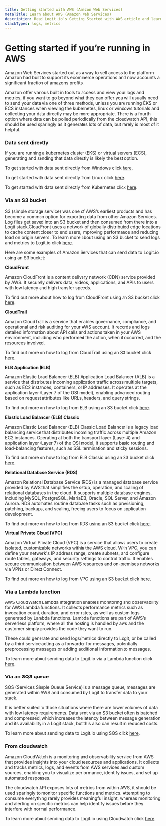 ```yaml
---
title: Getting started with AWS (Amazon Web Services)
metaTitle: Learn about AWS (Amazon Web Services)
description: Read Logit.io’s Getting Started with AWS article and learn how to ship logs and metrics from AWS
stackTypes: logs, metrics
---
```


# Getting started if you’re running in AWS

Amazon Web Services started out as a way to sell access to the platform Amazon had built to support its ecommerce operations and 
now accounts a significant fraction of amazons profits.

Amazon offer various built in tools to access and view your logs and metrics, if you want to go beyond what they can offer you will 
usually need to send your data via one of three methods, unless you are running EKS or ECS instances when viewing the kubernetes, 
linux or windows tutorials and collecting your data directly may be more appropriate. There is a fourth option where data can be 
polled periodically from the cloudwatch API, this should be used sparingly as it generates lots of data, but rarely is most of it 
helpful.

### Data sent directly

If you are running a kubernetes cluster (EKS) or virtual servers (ECS), generating and sending that data directly is likely the best option.

To get started with data sent directly from Windows click [here](windows).

To get started with data sent directly from Linux click [here](linux).

To get started with data sent directly from Kubernetes click [here](kubernetes).

### Via an S3 bucket

S3 (simple storage service) was one of AWS’s earliest products and has become a common option for exporting data from other Amazon Services. 
Log files get saved into an S3 bucket and then consumed from there into a Logit stack.CloudFront uses a network of globally distributed edge 
locations to cache content closer to end users, improving performance and reducing load on origin servers. To learn more about using an S3 
bucket to send logs and metrics to Logit.io click [here](../integrations/s3/).

Here are some examples of Amazon Services that can send data to Logit.io using an S3 bucket:

__CloudFront__

Amazon CloudFront is a content delivery network (CDN) service provided by AWS. It securely delivers data, videos, applications, and APIs to 
users with low latency and high transfer speeds.

To find out more about how to log from CloudFront using an S3 bucket click [here](../integrations/cloudfront/).

__CloudTrail__

Amazon CloudTrail is a service that enables governance, compliance, and operational and risk auditing for your AWS account. It records and logs 
detailed information about API calls and actions taken in your AWS environment, including who performed the action, when it occurred, and the 
resources involved.

To find out more on how to log from CloudTrail using an S3 bucket click [here](../integrations/cloudtrail/).

__ELB Application (ELB)__

Amazon Elastic Load Balancer (ELB) Application Load Balancer (ALB) is a service that distributes incoming application traffic across multiple targets, 
such as EC2 instances, containers, or IP addresses. It operates at the application layer (Layer 7 of the OSI model), enabling advanced routing based 
on request attributes like URLs, headers, and query strings.

To find out more on how to log from ELB using an S3 bucket click [here](../integrations/elb-application/).

__Elastic Load Balancer (ELB) Classic__

Amazon Elastic Load Balancer (ELB) Classic Load Balancer is a legacy load balancing service that distributes incoming traffic across multiple Amazon 
EC2 instances. Operating at both the transport layer (Layer 4) and application layer (Layer 7) of the OSI model, it supports basic routing and 
load-balancing features, such as SSL termination and sticky sessions.

To find out more on how to log from ELB Classic using an S3 bucket click [here](../integrations/elb-classic/).

__Relational Database Service (RDS)__

Amazon Relational Database Service (RDS) is a managed database service provided by AWS that simplifies the setup, operation, and scaling of relational 
databases in the cloud. It supports multiple database engines, including MySQL, PostgreSQL, MariaDB, Oracle, SQL Server, and Amazon Aurora. RDS automates 
routine database tasks such as provisioning, patching, backups, and scaling, freeing users to focus on application development.

To find out more on how to log from RDS using an S3 bucket click [here](../integrations/rds/).

__Virtual Private Cloud (VPC)__

Amazon Virtual Private Cloud (VPC) is a service that allows users to create isolated, customizable networks within the AWS cloud. With VPC, you can define 
your network's IP address range, create subnets, and configure route tables, gateways, and security settings to control traffic. It enables secure 
communication between AWS resources and on-premises networks via VPNs or Direct Connect.

To find out more on how to log from VPC using an S3 bucket click [here](../integrations/vpc/).

### Via a Lambda function

AWS CloudWatch Lambda integration enables monitoring and observability for AWS Lambda functions. It collects performance metrics such as invocation count, 
duration, and error rates, as well as custom logs generated by Lambda functions. Lambda functions are part of AWS’s serverless platform, where all the 
hosting is handled by aws and the customer simply provides the code they want to run.

These could generate and send logs/metrics directly to Logit, or be called by a third service acting as a forwarder for messages, potentially 
preprocessing messages or adding additional information to messages.

To learn more about sending data to Logit.io via a Lambda function click [here](../integrations/aws-cloudwatch-lambda/).

### Via an SQS queue

SQS (Services Simple Queue Service) is a message queue, messages are generated within AWS and consumed by Logit to transfer data to your stack.

It is better suited to those situations where there are lower volumes of data with low latency requirements. Data sent via an S3 bucket often is 
batched and compressed, which increases the latency between message generation and its availability in a Logit stack, but this also can result in 
reduced costs.

To learn more about sending data to Logit.io using SQS click [here](../log-management/ingestion-pipeline/adding-inputs/add-sqs-input).

### From cloudwatch

Amazon CloudWatch is a monitoring and observability service from AWS that provides insights into your cloud resources and applications. It collects and 
tracks metrics, logs, and events from AWS services and custom sources, enabling you to visualize performance, identify issues, and set up automated 
responses.

The cloudwatch API exposes lots of metrics from within AWS, it should be used sparingly to monitor specific functions and metrics. Attempting to consume 
everything rarely provides meaningful insight, whereas monitoring and alerting on specific metrics can help identify issues before they interfere with normal 
performance.

To learn more about sending data to Logit.io using Cloudwatch click [here](../integrations/cloudwatch/).


